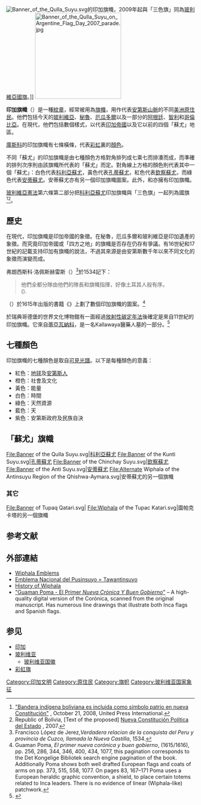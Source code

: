 [[File:Banner_of_the_Qulla_Suyu.svg|thumb]]的印加旗幟，2009年起與「三色旗」同為[[玻利維亞國旗|玻利維亞國旗]]。]]
[[File:Banner_of_the_Qulla_Suyu_on_Argentine_Flag_Day_2007_parade.jpg|230px]]

'''印加旗幟'''（{{lang-es|Wiphala}}）是一種[[紋章|紋章]]，經常被用為[[旗幟|旗幟]]，用作代表[[安第斯山脈|安第斯山脈]]的不同[[原住民|美洲原住民]]。他們包括今天的[[玻利維亞|玻利維亞]]、[[秘魯|秘魯]]、[[厄瓜多爾|厄瓜多爾]]以及一部分的[[阿根廷|阿根廷]]、[[智利|智利]]和[[哥倫比亞|哥倫比亞]]。在現代，他們包括數個樣式，以代表[[印加帝國|印加帝國]]以及它以前的四個「蘇尤」地區。

[[庫斯科|庫斯科]]的印加旗幟有七條橫條，代表[[彩虹|彩虹]]裏的[[顏色|顏色]]。

不同「蘇尤」的印加旗幟是由七種顏色方格對角排列成七乘七而排湊而成，而準確的排列次序則由該旗幟所代表的「蘇尤」而定。對角線上方格的顏色則代表其中一個「蘇尤」：白色代表[[科利亞蘇尤|科利亞蘇尤]]，黃色代表[[孔蒂蘇尤|孔蒂蘇尤]]，紅色代表[[欽察蘇尤|欽察蘇尤]]，而綠色代表[[安蒂蘇尤|安蒂蘇尤]]。安蒂蘇尤亦有另一個印加旗幟圖案。此外，{{link-en|圖帕克卡塔|Túpac Katari}}和{{link-en|圖帕克卡塔游擊隊|Tupac Katari Guerrilla Army}}亦擁有印加旗幟。

[[玻利維亞憲法|玻利維亞憲法]]第六條第二部分把[[科利亞蘇尤|科利亞蘇尤]]印加旗幟與「三色旗」一起列為國旗<ref>[http://espanol.upi.com/Politica/2008/10/22/Bandera-indgena-boliviana-es-incluida-como-smbolo-patrio-en-nueva-Constitucin/97411224725261/ "Bandera indígena boliviana es incluida como símbolo patrio en nueva Constitución"] {{Wayback|url=http://espanol.upi.com/Politica/2008/10/22/Bandera-indgena-boliviana-es-incluida-como-smbolo-patrio-en-nueva-Constitucin/97411224725261/ |date=20191027070210 }}, October 21, 2008, United Press International.</ref><ref>Republic of Bolivia, [Text of the proposed] [http://www.scribd.com/doc/6056118/Nueva-Constitucion-Politica-de-Bolivia-Texto-completo-aprobado-2007 Nueva Constitución Política del Estado] {{Wayback|url=http://www.scribd.com/doc/6056118/Nueva-Constitucion-Politica-de-Bolivia-Texto-completo-aprobado-2007 |date=20141007013935 }}, 2007.</ref>。

== 歷史 ==
在現代，印加旗幟是印加帝國的象徵。在秘魯，厄瓜多爾和玻利維亞是印加遺產的象徵。而究竟印加帝國或「四方之地」的旗幟是否存在仍存有爭議。有16世紀和17世紀的記載支持印加有旗幟的說法，不過其來源是由安第斯數千年以來不同文化的象徵而演變而成。

弗朗西斯科·洛佩斯赫雷斯（{{lang-es|Francisco López de Jerez}}）<ref>Francisco López de Jerez,''Verdadera relacion de la conquista del Peru y provincia de Cuzco, llamada la Nueva Castilla'', 1534.</ref>於1534記下：
<blockquote>他們全都分隊由他們的隊長和旗幟指揮，好像土耳其人般有序。<br>({{lang|es|''"todos venían repartidos en sus escuadras con sus banderas y capitanes que los mandan, con tanto concierto como turcos''"}}).</blockquote>

{{link-en|瓜蔓·波馬|Felipe Guaman Poma de Ayala}}（{{lang-es|Guamán Poma}}）於1615年出版的書籍《{{lang|es|El primer nueva corónica y buen gobierno}}》上劃了數個印加旗幟的圖案。<ref>Guaman Poma, ''El primer nueva corónica y buen gobierno'', (1615/1616), pp. 256, 286, 344, 346, 400, 434, 1077, this pagination corresponds to the Det Kongelige Bibliotek search engine pagination of the book. Additionally Poma shows both well drafted European flags and coats of arms on pp. 373, 515, 558, 1077. On pages 83, 167–171 Poma uses a European heraldic graphic convention, a shield, to place certain totems related to Inca leaders. There is no evidence of linear (Wiphala-like) patchwork.</ref>

於瑞典哥德堡的世界文化博物館有一面經過[[放射性碳定年法|放射性碳定年法]]後確定是來自11世紀的印加旗幟。它來自[[蒂亞瓦納科|蒂亞瓦納科]]，是一名Kallawaya醫藥人墓的一部分。<ref>{{cite web |url=http://collections.smvk.se/pls/vkm/rigby.VisaObjekt?pin_masidn=42955 |title=Carlotta - Objekt |publisher=Collections.smvk.se |date= |accessdate=2013-12-23 |deadurl=yes |archiveurl=https://web.archive.org/web/20120315084617/http://collections.smvk.se/pls/vkm/rigby.VisaObjekt?pin_masidn=42955 |archivedate=2012-03-15 }}</ref>

== 七種顏色 ==
印加旗幟的七種顏色是取自[[可見光|可見光譜]]。以下是每種顏色的意義：
* 紅色：[[地球|地球]]及[[安第斯山脈|安第斯人]]
* 橙色：社會及文化
* 黃色：能量
* 白色：時間
* 綠色：天然資源
* 藍色：天
* 紫色：安第斯政府及民族自決

== 「蘇尤」旗幟 ==
<gallery>
File:Banner of the Qulla Suyu.svg|[[科利亞蘇尤|科利亞蘇尤]]
File:Banner of the Kunti Suyu.svg|[[孔蒂蘇尤|孔蒂蘇尤]]
File:Banner of the Chinchay Suyu.svg|[[欽察蘇尤|欽察蘇尤]]
File:Banner of the Anti Suyu.svg|[[安蒂蘇尤|安蒂蘇尤]]
File:Alternate Wiphala of the Antinsuyu Region of the Qhishwa-Aymara.svg|安蒂蘇尤的另一個旗幟
</gallery>

=== 其它 ===
<gallery>
File:Banner of Tupaq Qatari.svg|{{link-en|圖帕克卡塔|Túpac Katari}}
File:Wiphala of the Tupac Katari.svg|圖帕克卡塔的另一個旗幟
</gallery>

== 参考文献 ==
{{Reflist}}

== 外部連結 ==
{{Commons category|Wiphala}}
* [https://web.archive.org/web/20051224194209/http://www.pusinsuyu.com/english/html/wiphala.html Wiphala Emblems]
* [https://web.archive.org/web/20051118161154/http://katari.org/wiphala/wiphala.htm Emblema Nacional del Pusinsuyo = Tawantinsuyo]
* [https://web.archive.org/web/20090315013506/http://www.indigenas.bioetica.org/wiphala.htm History of Wiphala]
* [http://www.kb.dk/elib/mss/poma/index-en.htm "Guaman Poma - El Primer ''Nueva Crónica Y Buen Gobierno''"]{{Wayback|url=http://www.kb.dk/elib/mss/poma/index-en.htm |date=20100104083216 }} – A high-quality digital version of the Corónica, scanned from the original manuscript. Has numerous line drawings that illustrate both Inca flags and Spanish flags.

== 参见 ==
{{Portal box|纹章及旗帜}}
* [[印加|印加]]
* [[玻利维亚|玻利维亚]]
** [[玻利维亚国徽|玻利维亚国徽]]
* [[彩虹旗|彩虹旗]]

{{DEFAULTSORT:Wiphala}}
[[Category:印加文明|Category:印加文明]]
[[Category:原住民|Category:原住民]]
[[Category:旗帜|Category:旗帜]]
[[Category:玻利维亚国家象征|Category:玻利维亚国家象征]]